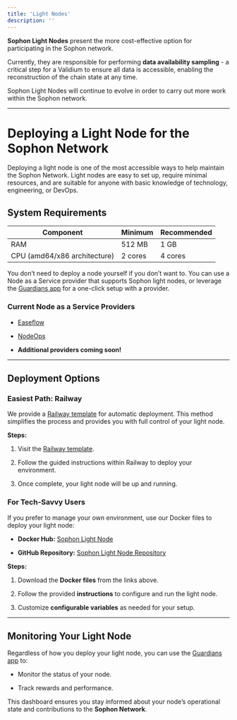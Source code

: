 ```yaml
---
title: 'Light Nodes'
description: ''
---
```


**Sophon Light Nodes** present the more cost-effective option for participating in the Sophon network.

Currently, they are responsible for performing **data availability sampling** - a critical step for a Validium to ensure all data is accessible, enabling the reconstruction of the chain state at any time.

<Tip>Sophon Light Nodes will continue to evolve in order to carry out more work within the Sophon network.</Tip>

***

# Deploying a Light Node for the Sophon Network

Deploying a light node is one of the most accessible ways to help maintain the Sophon Network. Light nodes are easy to set up, require minimal resources, and are suitable for anyone with basic knowledge of technology, engineering, or DevOps.

## System Requirements

| **Component**                | **Minimum** | **Recommended** |
| ---------------------------- | ----------- | --------------- |
| RAM                          | 512 MB      | 1 GB            |
| CPU (amd64/x86 architecture) | 2 cores     | 4 cores         |

<Note>You don’t need to deploy a node yourself if you don’t want to. You can use a Node as a Service provider that supports Sophon light nodes, or leverage the [Guardians app](https://guardian.sophon.xyz) for a one-click setup with a provider.</Note>

### Current Node as a Service Providers

* [Easeflow](https://easeflow.io)
* [NodeOps](https://console.nodeops.xyz/deployNode/sophon)

* **Additional providers coming soon!**

***

## Deployment Options

### Easiest Path: Railway

We provide a [Railway template](https://railway.app/template/wEhaxi?referralCode=qB-i6S) for automatic deployment. This method simplifies the process and provides you with full control of your light node.

**Steps:**

1. Visit the [Railway template](https://railway.app/template/wEhaxi?referralCode=qB-i6S).

2. Follow the guided instructions within Railway to deploy your environment.

3. Once complete, your light node will be up and running.

### For Tech-Savvy Users

If you prefer to manage your own environment, use our Docker files to deploy your light node:

* **Docker Hub:** [Sophon Light Node](https://hub.docker.com/r/sophonhub/sophon-light-node)

* **GitHub Repository:** [Sophon Light Node Repository](https://github.com/sophon-org/sophon-light-node)

**Steps:**

1. Download the **Docker files** from the links above.

2. Follow the provided **instructions** to configure and run the light node.

3. Customize **configurable variables** as needed for your setup.

***

## **Monitoring Your Light Node**

Regardless of how you deploy your light node, you can use the [Guardians app](https://guardian.sophon.xyz) to:

* Monitor the status of your node.

* Track rewards and performance.

<Note>This dashboard ensures you stay informed about your node’s operational state and contributions to the **Sophon Network**.</Note>